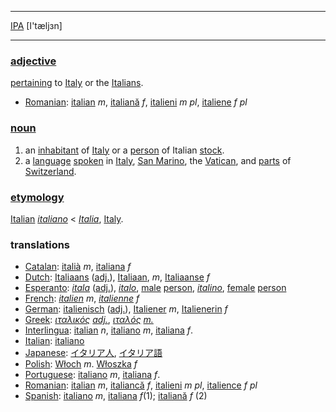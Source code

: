 ----
[[IPA]] [I'tæljзn]
----

===[[adjective]]===

[[pertain|pertaining]] to [[Italy]] or the [[Italian|Italians]].
*[[Romanian]]: [[italian]] ''m'', [[italiană]] ''f'', [[italieni]] ''m pl'', [[italiene]] ''f pl''



===[[noun]] ===

# an [[inhabitant]] of [[Italy]] or a [[person]] of Italian [[stock]].
# a [[language]] [[speak|spoken]] in [[Italy]], [[San Marino]], the [[Vatican]], and [[part|parts]] of [[Switzerland]].

===[[etymology]]=== 

[[Italian]] ''[[italiano]]'' < ''[[Italia]]'', [[Italy]].

===translations===

*[[Catalan]]: [[italià]] ''m'', [[italiana]] ''f''
*[[Dutch]]: [[Italiaans]] ([[adjective|adj.]]), [[Italiaan]], ''m'', [[Italiaanse]] ''f''
*[[Esperanto]]: ''[[itala]]'' ([[adjective|adj.]]), ''[[italo]]'', [[male]] [[person]], ''[[italino]]'', [[female]] [[person]]
*[[French]]: ''[[italien]]'' ''m'', ''[[italienne]]'' ''f''
*[[German]]: [[italienisch]] ([[adjective|adj.]]), [[Italiener]] ''m'', [[Italienerin]] ''f''
*[[Greek]]: ''[[ιταλικός]]'' ''[[adjective|adj.]]'', ''[[ιταλός]]'' ''[[masculine|m.]]''
*[[Interlingua]]: [[italian]] ''n'', [[italiano]]  ''m'', [[italiana]]  ''f''.
*[[Italian]]: [[italiano]]
*[[Japanese]]: [[イタリア人]], [[イタリア語]]
*[[Polish]]: [[Włoch]] ''m''. [[Włoszka]] ''f''
*[[Portuguese]]: [[italiano]] ''m'', [[italiana]] ''f''.
*[[Romanian]]: [[italian]] ''m'', [[italiancă]] ''f'', [[italieni]] ''m pl'', [[italience]] ''f pl''
*[[Spanish]]: [[italiano]]  ''m'', [[italiana]]  ''f''(1); [[italiană]] ''f'' (2)